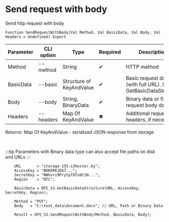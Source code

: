 ﻿---
sidebar_position: 3
---


# Send request with body
 Send http request with body



`Function SendRequestWithBody(Val Method, Val BasicData, Val Body, Val Headers = Undefined) Export`

  | Parameter | CLI option | Type | Required | Description |
  |-|-|-|-|-|
  | Method | --method | String | &#x2714; | HTTP method |
  | BasicData | --basic | Structure of KeyAndValue | &#x2714; | Basic request data (with full URL). See GetBasicDataStructure |
  | Body | --body | String, BinaryData | &#x2714; | Binary data or file of request body data |
  | Headers | --headers | Map Of KeyAndValue | &#x2716; | Additional request headers, if necessary |

  
  Returns:  Map Of KeyAndValue - serialized JSON response from storage

<br/>

:::tip
Parameters with Binary data type can also accept file paths on disk and URLs
:::
<br/>


```bsl title="1C:Enterprise/OneScript code example"
    URL       = "storage-155.s3hoster.by";
    AccessKey = "BRN5RKJE67...";
    SecretKey = "NNhv+i9PrytpT8Tu0C1N...";
    Region    = "BTC";

    BasicData = OPI_S3.GetBasicDataStructure(URL, AccessKey, SecretKey, Region);

    Method = "PUT";
    Body   = "C:\test_data\document.docx"; // URL, Path or Binary Data

    Result = OPI_S3.SendRequestWithBody(Method, BasicData, Body);
```
 




